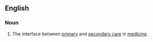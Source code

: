 ==English==

===Noun===
{{en-noun|head=[[transmural]] [[care]]|-}}

# {{context|medicine|lang=en}} The interface between [[primary]] and [[secondary care]] in [[medicine]].